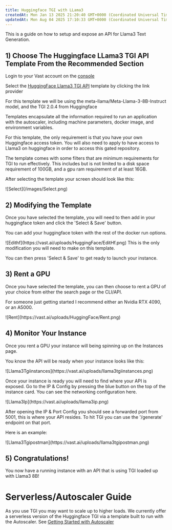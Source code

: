 ```yaml
---
title: Huggingface TGI with LLama3
createdAt: Mon Jan 13 2025 21:20:40 GMT+0000 (Coordinated Universal Time)
updatedAt: Mon Aug 04 2025 17:10:33 GMT+0000 (Coordinated Universal Time)
---
```


This is a guide on how to setup and expose an API for Llama3 Text Generation.

>

## 1) Choose The Huggingface LLama3 TGI API Template From the Recommended Section

Login to your Vast account on the [console](https://cloud.vast.ai)

Select the [HuggingFace Llama3 TGI API](https://cloud.vast.ai/?template_id=906891f677fb36f21662a92e6092b5fc) template by clicking the link provider

For this template we will be using the meta-llama/Meta-Llama-3-8B-Instruct model, and the TGI 2.0.4 from Huggingface

Templates encapsulate all the information required to run an application with the autoscaler, including machine parameters, docker image, and environment variables.

For this template, the only requirement is that you have your own Huggingface access token. You will also need to apply to have access to Llama3 on huggingface in order to access this gated repository.

The template comes with some filters that are minimum requirements for TGI to run effectively. This includes but is not limited to a disk space requirement of 100GB, and a gpu ram requirement of at least 16GB.

After selecting the template your screen should look like this:

<Frame caption="Select">
![Select](/images/Select.png)
</Frame>

## 2) Modifying the Template

>

Once you have selected the template, you will need to then add in your huggingface token and click the 'Select & Save' button.

You can add your huggingface token with the rest of the docker run options.

<Frame caption="Edithf">
![Edithf](https://vast.ai/uploads/HuggingFace/EditHf.png)
</Frame>
This is the only modification you will need to make on this template.

You can then press 'Select & Save' to get ready to launch your instance.

## 3) Rent a GPU

Once you have selected the template, you can then choose to rent a GPU of your choice from either the search page or the CLI/API.

For someone just getting started I recommend either an Nvidia RTX 4090, or an A5000.

<Frame caption="Rent">
![Rent](https://vast.ai/uploads/HuggingFace/Rent.png)
</Frame>

## 4) Monitor Your Instance

Once you rent a GPU your instance will being spinning up on the Instances page.

You know the API will be ready when your instance looks like this:

<Frame caption="Llama3Tgiinstances">
![Llama3Tgiinstances](https://vast.ai/uploads/llama3tgiinstances.png)
</Frame>

Once your instance is ready you will need to find where your API is exposed. Go to the IP & Config by pressing the blue button on the top of the instance card. You can see the networking configuration here.

<Frame caption="Llama3Ip">
![Llama3Ip](https://vast.ai/uploads/llama3ip.png)
</Frame>

After opening the IP & Port Config you should see a forwarded port from 5001, this is where your API resides. To hit TGI you can use the '/generate' endpoint on that port.

Here is an example:

<Frame caption="Llama3Tgipostman">
![Llama3Tgipostman](https://vast.ai/uploads/llama3tgipostman.png)
</Frame>

## 5) Congratulations!

You now have a running instance with an API that is using TGI loaded up with Llama3 8B!

# Serverless/Autoscaler Guide

As you use TGI you may want to scale up to higher loads. We currently offer a serverless version of the Huggingface
TGI via a template built to run with the Autoscaler. See [Getting Started with Autoscaler](/documentation/serverless/getting-started-with-serverless)
